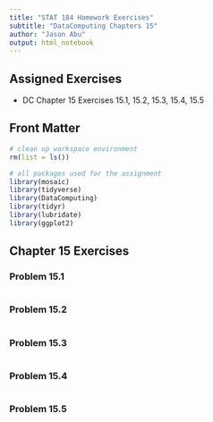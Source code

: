 ```yaml
---
title: "STAT 184 Homework Exercises" 
subtitle: "DataComputing Chapters 15"
author: "Jason Abu"
output: html_notebook
---
```


## Assigned Exercises

- DC Chapter 15 Exercises 15.1, 15.2, 15.3, 15.4, 15.5

## Front Matter

```r
# clean up workspace environment
rm(list = ls())

# all packages used for the assignment
library(mosaic)
library(tidyverse)
library(DataComputing)
library(tidyr)
library(lubridate)
library(ggplot2)

```



## Chapter 15 Exercises

### Problem 15.1

```r

```

### Problem 15.2

```r

```

### Problem 15.3
```r

```

### Problem 15.4

```r

```

### Problem 15.5
```r

```
